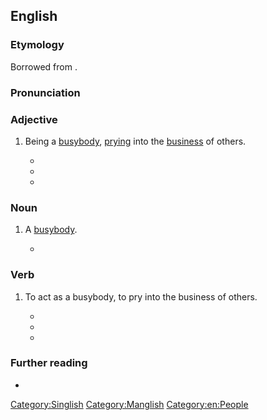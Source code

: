 ==English==

===Etymology===
Borrowed from {{bor|en|nan-hok|家/鸡/雞 婆|tr=ke-pô}}.

===Pronunciation===
{{rfp|en}} <!-- Please include the source here (within the comments), e.g. link to a YouTube video. Do not make up your own transcription. -->

===Adjective===
{{en-adj}}

# {{lb|en|Singapore|Malaysia|slang}} Being a [[busybody]], [[prying]] into the [[business]] of others.
#* {{quote-newsgroup|en|date=2003-12-13|author=Kaypoh|title=SIA air rage passenger ordered to pay diversion cost|newsgroup=soc.culture.malaysia|passage=Hey hey two different matters okay? Our SM already paid so why you so '''kaypoh'''?|url=https://groups.google.com/forum/m/#!search/kaypoh/soc.culture.malaysia/G2Uf-Yrzcfc}}
#* {{quote-journal|en|date=2007-03-26|author=Yeng Ai Chun|title=A task for a ‘busybody’|work=[[w:The Star (Malaysia)|The Star]]|location=Malaysia|oclc=456245673|url=https://www.thestar.com.my/news/community/2007/03/26/a-task-for-a-busybody/|archiveurl=http://web.archive.org/web/20190102170735/https://www.thestar.com.my/news/community/2007/03/26/a-task-for-a-busybody/|archivedate=2 Jan 2019|passage=“My elder sister and mother don’t like me doing this. They would scold me and say I’m '''kaypoh'''.}}
#* {{quote-journal|en|date=2007-10-06|author=William K. C. Kee|title=My diva dog, Chai Chai|work=[[w:The Star (Malaysia)|The Star]]|location=Malaysia|oclc=456245673|url=https://www.thestar.com.my/lifestyle/archive/2007/10/06/my-diva-dog-chai-chai/|archiveurl=http://web.archive.org/web/20190103131322/https://www.thestar.com.my/lifestyle/archive/2007/10/06/my-diva-dog-chai-chai/|archivedate=3 Jan 2019|passage=The slightest noise eg. me opening an envelope, will have him running up to investigate, being very '''kaypoh''' (nosey) by nature.}}
#: {{syn|en|nosy#Adjective}}

===Noun===
{{en-noun}}

# {{lb|en|Singapore|Malaysia|slang}} A [[busybody]].
#* {{quote-journal|en|date=2007-03-26|author=Yeng Ai Chun|title=A task for a ‘busybody’|work=[[w:The Star (Malaysia)|The Star]]|location=Malaysia|url=https://www.thestar.com.my/news/community/2007/03/26/a-task-for-a-busybody/|archiveurl=http://web.archive.org/web/20190102170735/https://www.thestar.com.my/news/community/2007/03/26/a-task-for-a-busybody/|archivedate=2 Jan 2019|passage=To get problems rectified, Lim who admits to being a “'''kaypoh'''” (busybody), would hassle the relevant authorities.}}

===Verb===
{{en-verb}}

# {{lb|en|Singapore|Malaysia|slang}} To act as a busybody, to pry into the business of others.
#* {{quote-book|en|year=2000 |title=Foreign Bodies |author=Hwee Hwee Tan  |page=236 |ISBN=0671041703|passage=I thought through every angle, then Jesus decides to '''kaypoh''' and mess everything up.}}
#* {{quote-book|en|year=2014|title=Mānoa - Volume 26 |author= |page=38 |ISBN=|passage=Don't '''kaypoh''' so much. Locked door, not allowed to go inside, means don't go—understand?}}
#* {{quote-book|en|year=2016|title=The Epigram Books Collection of Best New Singaporean Short Stories|author=Jason Erik Lundberg  |page= |ISBN=9814655112|passage=Puay Sim interrupted, clacking her chopsticks decisively over a slice of fried fish. “If you don't know them, don't '''kaypoh''', Mum.}}

===Further reading===
* {{pedia|Singlish vocabulary}}

[[Category:Singlish]]

[[Category:Manglish]]

[[Category:en:People]]